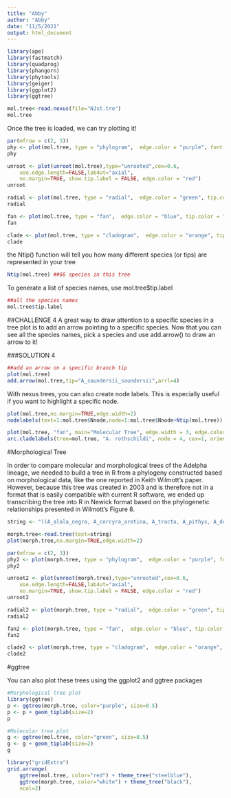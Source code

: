 ```yaml
---
title: "Abby"
author: "Abby"
date: "11/5/2021"
output: html_document
---
```


```r
library(ape)
library(fastmatch)
library(quadprog)
library(phangorn)
library(phytools)
library(geiger)
library(ggplot2)
library(ggtree)
```

```r
mol.tree<-read.nexus(file="NJst.tre")
mol.tree
```

Once the tree is loaded, we can try plotting it! 

```r
par(mfrow = c(2, 3))
phy <- plot(mol.tree, type = "phylogram",  edge.color = "purple", font = 1, show.tip.label = FALSE)
phy

unroot <- plot(unroot(mol.tree),type="unrooted",cex=0.6,
    use.edge.length=FALSE,lab4ut="axial",
    no.margin=TRUE, show.tip.label = FALSE, edge.color = "red")
unroot

radial <- plot(mol.tree, type = "radial",  edge.color = "green", tip.color = "black", font = 1, show.tip.label = FALSE)
radial

fan <- plot(mol.tree, type = "fan",  edge.color = "blue", tip.color = "black", font = 1, show.tip.label = FALSE)
fan

clade <- plot(mol.tree, type = "cladogram",  edge.color = "orange", tip.color = "black", font = 1, show.tip.label = FALSE)
clade
```

the Ntip() function will tell you how many different species (or tips) are represented in your tree 

```r
Ntip(mol.tree) ##66 species in this tree
```

To generate a list of species names, use mol.tree$tip.label

```r
##all the species names 
mol.tree$tip.label
```

##CHALLENGE 4 
A great way to draw attention to a specific species in a tree plot is to add an arrow pointing to a specific species. Now that you can see all the species names, pick a species and use add.arrow() to draw an arrow to it! 

###SOLUTION 4
```r
##add an arrow on a specific branch tip 
plot(mol.tree)
add.arrow(mol.tree,tip="A_saundersii_saundersii",arrl=4)
```
With nexus trees, you can also create node labels. This is especially useful if you want to highlight a specific node. 

```r
plot(mol.tree,no.margin=TRUE,edge.width=2)
nodelabels(text=1:mol.tree$Nnode,node=1:mol.tree$Nnode+Ntip(mol.tree))
```

```r
plot(mol.tree, "fan", main="Molecular Tree", edge.width = 3, edge.color = "pink", show.tip.label = FALSE)
arc.cladelabels(tree=mol.tree, "A. rothschildi", node = 4, cex=1, orientation="curved")
```


#Morphological Tree

In order to compare molecular and morphological trees of the Adelpha lineage, we needed to build a tree in R from a phylogeny constructed based on morphological data, like the one reported in Keith Wilmott's paper. However, because this tree was created in 2003 and is therefore not in a format that is easily compatible with current R software, we ended up transcribing the tree into R in Newick format based on the phylogenetic relationships presented in Wilmott's Figure 8. 

```r
string <- "((A_alala_negra, A_corcyra_aretina, A_tracta, A_pithys, A_donysa_donysa), ((A_serpacelerio, A_seriphiaaquillia, A_seriphiatherasia), (A_melonaleucocoma, A_salmoneus_colada, A_cytherea_cytherea, A_cythereadaguana, A_epioneagilla, A_etheldaethelda, A_thessaliathessalia, A_iphicleolathessalita, A_iphiclusiphiclus, A_shuara, A_plesaurephliassa, A_basiloides, A_atticaattica, A_leucerioides, A_saundersiisaundersii, A_boreasboreas, A_rothschildi, A_sichaeus, A_cocalacocala, A_leucophthalmairminella, A_irminatumida, A_pollina, A_lycoriaslara, A_lycoriasspruceana, A_erotia_erotia, A_mesentina, A_phylaca_pseudaethalia, A_capucinus_capucinus, A_heraclea_heraclea, A_naxia_naxia, A_justina_valentina, A_olynthia, A_jordani, A_zinazina, A_zinairma, A_delinita_delinita, A_boeotia_boeotia, A_maleaaethalia)));"

morph.tree<-read.tree(text=string)
plot(morph.tree,no.margin=TRUE,edge.width=2)
```
```r
par(mfrow = c(2, 3))
phy2 <- plot(morph.tree, type = "phylogram",  edge.color = "purple", font = 1, show.tip.label = FALSE)
phy2

unroot2 <- plot(unroot(morph.tree),type="unrooted",cex=0.6,
    use.edge.length=FALSE,lab4ut="axial",
    no.margin=TRUE, show.tip.label = FALSE, edge.color = "red")
unroot2

radial2 <- plot(morph.tree, type = "radial",  edge.color = "green", tip.color = "black", font = 1, show.tip.label = FALSE)
radial2

fan2 <- plot(morph.tree, type = "fan",  edge.color = "blue", tip.color = "black", font = 1, show.tip.label = FALSE)
fan2

clade2 <- plot(morph.tree, type = "cladogram",  edge.color = "orange", tip.color = "black", font = 1, show.tip.label = FALSE)
clade2
```


#ggtree

You can also plot these trees using the ggplot2 and ggtree packages 

```r
#Morphological tree plot
library(ggtree)
p <- ggtree(morph.tree, color="purple", size=0.5)
p <- p + geom_tiplab(size=2)
p
```

```r
#Molecular tree plot 
g <- ggtree(mol.tree, color="green", size=0.5)
g <- g + geom_tiplab(size=2)
g
```

```r
library("gridExtra")
grid.arrange(
    ggtree(mol.tree, color="red") + theme_tree("steelblue"),
    ggtree(morph.tree, color="white") + theme_tree("black"),
    ncol=2)
```

